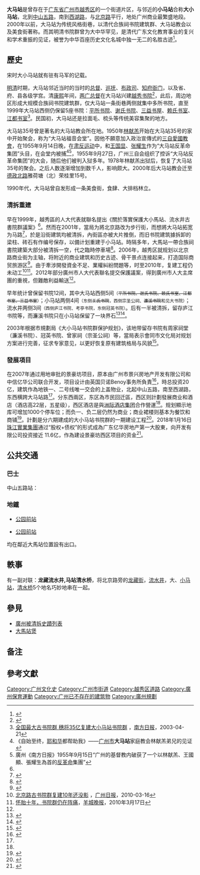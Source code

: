 {{noteTA
|1 = zh-hans:面毛;zh-hk:面毛;zh-tw:面毛;
}}
{{otheruses|other=同名食品|大馬站煲}}
{{Infobox Guangzhou Road
|中文道路名称= 大马站
|道路名称拼音= Da Ma Zhan
|图片=大马站-路牌.jpg
|图片说明=
|道路属性=城市支路
|道路总长度= 0.276
|道路宽度= 
|车速限制=
|行车线数量=
|所在地区=[[广州市|广州市]][[越秀区|越秀区]]
|起点=北起[[中山路_(广州)|中山五路]]
|终点=南至[[西湖路_(广州)|西湖路]]
|道路命名日期= 
|命名缘由= [[宋代|宋代]]驻有马军
|道路旧名= 
|道路动工日期= 
|通车日期=
|路段主要建筑= 
}}
'''大马站'''是曾存在于[[广东省|广东省]][[广州市|广州市]][[越秀区|越秀区]]的一个街道片区，与邻近的'''小马站'''合称'''大小马站'''，北到[[中山路_(广州)|中山五路]]，南到[[西湖路_(广州)|西湖路]]，与[[北京路_(越秀区)|北京路]]平行，地处广州商业最繁盛地段。2000年以前，大马站为传统风格街巷，以清代合族祠书院建筑群、大马站教会以及美食街著称。而其明清书院群曾为大中华罕见，是清代广东文化教育事业的复兴和学术重振的见证，被誉为中华百座历史文化名城中独一无二的名胜古迹<ref>{{Cite web|url=http://history.people.com.cn/n/2013/0711/c366602-22168575.html|title=广州近年来建设性破坏的历史建筑和建筑群一览表|accessdate=|author=倪文岩，华南理工大学|date=2013-07-11|publisher=人民网-国家人文历史|archive-date=2017-11-07|archive-url=https://web.archive.org/web/20171107012422/http://history.people.com.cn/n/2013/0711/c366602-22168575.html|dead-url=yes}}</ref>。

== 歷史 ==
宋时大小马站就有驻有马军的记载。

[[明朝|明]][[清朝|清]]时期，大马站邻近当时的当时的[[总督|总督]]、[[巡抚|巡抚]]、[[布政司|布政司]]、[[知府|知府]][[衙门|衙门]]，以及省、府、县各级学宫。清[[康熙|康熙]]年间，[[两广总督|两广总督]]在大马站兴建[[越秀书院|越秀书院]]<ref>{{Cite web |url=http://www.southcn.com/TRAVEL/travelzhuanti/jdjz/gushuyuan/200212090727.htm |title=越秀古书院群简介 |access-date=2010-03-31 |archive-date=2013-06-24 |archive-url=https://web.archive.org/web/20130624203006/http://www.southcn.com/travel/travelzhuanti/jdjz/gushuyuan/200212090727.htm |dead-url=no }}</ref>，此后，周边地区形成大规模合族祠书院建筑群，仅大马站一条街巷两侧就集中多所书院，直至1999年大马站西侧仍保留5座书院：[[平所书院|平所书院]]、[[谢氏书院|谢氏书院]]、[[三益书屋|三益书屋]]、[[赖氏书室|赖氏书室]]、[[江都书室|江都书室]]<ref>[http://www.southcn.com/NEWS/gdnews/gdtodayimportant/200304210189.htm 全国最大古书院群 穗将35亿复建大小马站书院群] {{Wayback|url=http://www.southcn.com/NEWS/gdnews/gdtodayimportant/200304210189.htm |date=20050826012711 }}，[[南方日报|南方日报]]，2003-04-21</ref>。民国初，大马站还是拉面毛、梳头等传统美容集聚的地方。

大马站35号曾是著名的大马站教会所在地。1950年[[林献羔|林献羔]]开始在大马站35号的家中开始聚会，称为“大马站福音会堂”。因他不願意加入政治宣傳式的[[三自愛國教會|三自愛國教會]]，在1955年9月14日晚，在[[肃反运动|肃反运动]]中，和[[王国显|王国显]]、[[张耀生|张耀生]]作为“大马站反革命集团”头目，在会堂内被捕<ref>《自始至终，[[耶和华|耶和华]]都帮助我》——[[广州市|广州市]]'''大马站'''家庭教会林献羔弟兄的见证</ref><ref>廣州《南方日报》1955年9月15日“广州的基督教内破获了一个以林献羔、王國顯、張耀生為首的[[反革命|反革命]]集團”</ref>，1955年9月27日，广州三自会组织了控诉“大马站反革命集团”的大会，随后他们被判入狱多年。1978年林献羔出狱后，恢复了大马站35号的聚会。之后人数逐渐增加到数千人，影响颇大。2000年后大马站教会迁至[[德政路|德政北路]]雅荷塘（北）荣桂里15号{{NoteTag|2018年12月15日会堂被越秀区民宗委关闭}}。

1990年代，大马站曾自发形成一条美食街，食肆、大排档林立。

=== 清拆重建 ===
早在1999年，越秀區的人大代表就聯名提出《關於落實保護大小馬站、流水井古書院群議案》<ref name=":2" />。然而在2001年，當局为將北京路改为步行街，而想將大马站拓宽为马路<ref>{{Cite web |url=http://www.gzwh.gov.cn/whw/channel/whmc/dtxx/yzjz/xcqdsyqjjcj/index.htm |title=现存清代书院群即将重建 |access-date=2010-03-31 |archive-date=2010-12-22 |archive-url=https://web.archive.org/web/20101222080608/http://www.gzwh.gov.cn/whw/channel/whmc/dtxx/yzjz/xcqdsyqjjcj/index.htm |dead-url=yes }}</ref>，於是沿街建筑均被清拆，內街區亦被大片推倒，而旧书院建筑據拆卸的梁柱、砖石有作编号保存，以備计划重建于小马站。時隔多年，大馬站一帶合族祠書院建築大部分被清拆一空，代之臨時停車場<ref name=":2">{{Cite web|url=https://hb.sina.com.cn/news/d/2013-09-30/1600108852.html|title=消失的老广州城：历史建筑风貌被拆得支离破碎|accessdate=|author=|date=2013-09-30|publisher=法制日報}}</ref>。2006年，越秀区就规划以北京路商业街为主轴，将附近的商业建筑和历史古迹、骨干景点连接起来，打造国际商贸旅游区<ref name=":0">{{Cite web|url=http://www.linkshop.com.cn/web/archives/2008/91264.shtml|title=广州北京路商圈：景豪坊项目浮出水面|accessdate=|author=谢少萍  何晓月|date=2008-05-15|publisher=新快報|archive-date=2018-02-09|archive-url=https://web.archive.org/web/20180209002852/http://www.linkshop.com.cn/web/archives/2008/91264.shtml|dead-url=no}}</ref>。由于牽涉開發資金不足、業權糾紛問題等，时至2010年，复建工程仍未动工<ref>[http://gzdaily.dayoo.com/html/2010-03/16/content_898462.htm 北京路古书院群复建10年还没影] {{Wayback|url=http://gzdaily.dayoo.com/html/2010-03/16/content_898462.htm |date=20160304082124 }}，[[广州日报|广州日报]]，2010-03-16</ref><ref>[http://www.ycwb.com/ePaper/ycwb/html/2010-03/17/content_769793.htm 怀胎十年，书院群仍在阵痛]{{dead link|date=2017年12月 |bot=InternetArchiveBot |fix-attempted=yes }}，[[羊城晚报|羊城晚报]]，2010年3月17日</ref>。2012年部分廣州市人大代表聯名提交保護議案，得到廣州市人大主席團的重視，但難敵利益輸送<ref name=":2" />。

早年统计曾保留书院12间，其中大马站西侧5间<small>（<s>平所书院、谢氏书院、赖氏书室、江都书室、三益书室</s>）</small>；小马站两侧4间<small>（东侧<s>关氏书院</s>，西侧宗圣公祠、<s>濂溪书院</s>和见大书院）</small>；流水井两侧3间<small>（西侧庐江书院、考亭书院，东侧冠英书院）</small>。后有一半被清拆，留存庐江书院等，而濂溪书院只在小马站保留了一块界石<ref>{{cite web|url=http://news.sina.com.cn/c/2003-04-21/11371007904.html|title=广州年内对全国最大古书院群落进行保护开发|accessdate=2010-08-30|date=2003-04-21|work=南方日报|publisher=新浪网|archive-date=2011-11-19|archive-url=https://web.archive.org/web/20111119173857/http://news.sina.com.cn/c/2003-04-21/11371007904.html|dead-url=no}}</ref><ref>{{cite web|url=http://roll.sohu.com/20130418/n373101396.shtml|title=大小马站的百年书院群|accessdate=2013-08-30|date=2013-04-18|work=信息时报|publisher=搜狐网|archive-date=2019-01-11|archive-url=https://web.archive.org/web/20190111232649/http://roll.sohu.com/20130418/n373101396.shtml|dead-url=yes}}</ref>。

2003年根据市規劃局《大小马站书院群保护规划》，该地带留存书院有周家祠堂（濂溪书院）、冠英书院、曾家祠（宗圣公祠）等，當局表示會同市文化局对规划方案进行完善，征求专家意见，以更好恢复原有建筑格局与风貌<ref>{{Cite web|url=http://learning.sohu.com/71/98/article213489871.shtml|title=周敦颐濂溪书院规划重建|accessdate=|author=南方日报|date=2003-09-22|publisher=|archive-url=https://web.archive.org/web/20051129005541/http://learning.sohu.com/71/98/article213489871.shtml|archive-date=2005-11-29|dead-url=yes}}</ref>。

=== 發展項目 ===
在2007年通过用地审批的景豪坊项目，原本由广州市景兴房地产开发有限公司和中信亿华公司联合开发，项目设计由英国贝诺Benoy事务所負責<ref name=":1">{{Cite web|url=http://www.changlongtouzi.com/touzigonglve_2/37293758.htm|title=安信 • 景豪坊西区项目股权投资集合资金信托计划|accessdate=|author=|date=2018-01-03|publisher=安信财富|archive-date=2018-02-09|archive-url=https://web.archive.org/web/20180209063119/http://www.changlongtouzi.com/touzigonglve_2/37293758.htm|dead-url=no}}</ref>，時总投资20亿，建筑作為地铁一、二号线唯一交会的上盖物业，北起中山五路，南至西湖路，东西横跨大马站路<ref name=":0" />。分东西兩区，东区為市民回迁區，西区则計劃發展商业和酒店（酒店高22层，五星级），西区酒店是與[[洲際酒店集團|洲际酒店集团]]合作營運<ref name=":1" />。规划顯示地库可增加1000个停车位；而负一、负二层仍然为商业；商业裙楼则基本为餐饮和商铺<ref>{{Cite web|url=http://www.xinhuanet.com/local/2016-10/27/c_129338997.htm|title=大小马站旁 建22层酒店|accessdate=|author=|date=2016-10-27|publisher=廣州日報|archive-date=2018-02-09|archive-url=https://web.archive.org/web/20180209002818/http://www.xinhuanet.com/local/2016-10/27/c_129338997.htm|dead-url=yes}}</ref>。計劃是分六期建成的大小马站书院群的一期建设工程<ref>{{Cite web|url=http://gd.news.sina.com.cn/news/2010/07/23/953831.html|title=广州景豪坊|accessdate=|author=|date=2010-07-23|publisher=新浪广东|archive-date=2018-02-09|archive-url=https://web.archive.org/web/20180209002805/http://gd.news.sina.com.cn/news/2010/07/23/953831.html|dead-url=no}}</ref>。2018年1月16日[[珠江實業集團|珠江實業集團]]通过“股权+债权”的形式成為广东亿华房地产第一大股東，向开发有限公司投资接近 11.6亿，作為建设景豪坊西区项目的资金<ref>{{Cite web|url=http://sh.qihoo.com/pc/2s21rhgkur7?sign=360_e39369d1|title=珠江实业拟11.6亿投资广东亿华 发展广州景豪坊13万平项目|accessdate=|author=|date=2018-01-16|publisher=新浪乐居|archive-url=https://web.archive.org/web/20180209002909/http://sh.qihoo.com/pc/2s21rhgkur7?sign=360_e39369d1|archive-date=2018-02-09|dead-url=yes}}</ref>。

== 公共交通 ==

=== 巴士 ===
中山五路站：

=== 地鐵 ===
*{{广州地铁路线链接|1|SL}}[[公园前站|公园前站]]
*{{广州地铁路线链接|2|SL}}[[公园前站|公园前站]]
均在鄰近大馬站位置設有出口。

== 軼事 ==
有一副对联：'''龙藏流水井,马站清水桥'''，将北京路旁的[[龙藏街|龙藏街]]，[[流水井|流水井]]，大、[[小马站|小马站]]，[[清水桥|清水桥]]5个地名巧妙地串在一起。

== 參見 ==
* [[廣州被清拆史蹟列表|廣州被清拆史蹟列表]]
* [[大馬站煲|大馬站煲]]

==备注==
{{NoteFoot}}
==參考文獻==
{{reflist|2}}
[[Category:广州文化史|Category:广州文化史]]
[[Category:广州市街道|Category:广州市街道]]
[[Category:越秀区道路|Category:越秀区道路]]
[[Category:廣州保育運動|Category:廣州保育運動]]
[[Category:广州已不存在的建筑物|Category:广州已不存在的建筑物]]
[[Category:廣州規劃|Category:廣州規劃]]
